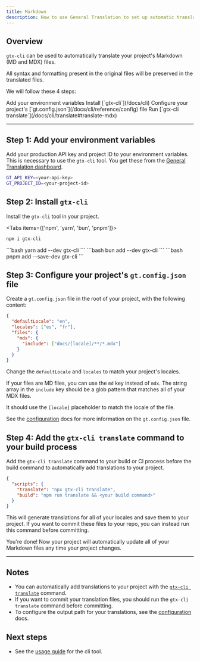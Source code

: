 ```yaml
---
title: Markdown
description: How to use General Translation to set up automatic translation for your project's Markdown files
---
```


## Overview

`gtx-cli` can be used to automatically translate your project's Markdown (MD and MDX) files.

<Callout type="info">
  All syntax and formatting present in the original files will be preserved in
  the translated files.
</Callout>

We will follow these 4 steps:

<Steps>
  <Step>
    Add your environment variables
  </Step>
  <Step>
    Install [`gtx-cli`](/docs/cli)
  </Step>
  <Step>
    Configure your project's [`gt.config.json`](/docs/cli/reference/config) file
  </Step>
  <Step>
    Run [`gtx-cli translate`](/docs/cli/translate#translate-mdx)
  </Step>
</Steps>

---

## Step 1: Add your environment variables

Add your production API key and project ID to your environment variables.
This is necessary to use the `gtx-cli` tool.
You get these from the [General Translation dashboard](https://generaltranslation.com/dashboard).

```bash title=".env"
GT_API_KEY=<your-api-key>
GT_PROJECT_ID=<your-project-id>
```

## Step 2: Install `gtx-cli`

Install the `gtx-cli` tool in your project.

<Tabs items={['npm', 'yarn', 'bun', 'pnpm']}>
  <Tab value="npm">
  ```bash 
  npm i gtx-cli
  ``` 
  </Tab>
  <Tab value="yarn">
  ```bash 
  yarn add --dev gtx-cli
  ```
  </Tab>

  <Tab value="bun">
  ```bash 
  bun add --dev gtx-cli
  ```
  </Tab>
  <Tab value="pnpm">
  ```bash 
  pnpm add --save-dev gtx-cli
  ```
  </Tab>
</Tabs>

## Step 3: Configure your project's `gt.config.json` file

Create a `gt.config.json` file in the root of your project, with the following content:

```json title="gt.config.json"
{
  "defaultLocale": "en",
  "locales": ["es", "fr"],
  "files": {
    "mdx": {
      "include": ["docs/[locale]/**/*.mdx"]
    }
  }
}
```

Change the `defaultLocale` and `locales` to match your project's locales.

If your files are MD files, you can use the `md` key instead of `mdx`. The string array in the `include` key should be a glob pattern that matches all of your MDX files.

It should use the `[locale]` placeholder to match the locale of the file.

See the [configuration](/docs/cli/reference/config) docs for more information on the `gt.config.json` file.


## Step 4: Add the `gtx-cli translate` command to your build process

Add the `gtx-cli translate` command to your build or CI process before the build command to automatically add translations to your project.

```json title="package.json"
{
  "scripts": {
    "translate": "npx gtx-cli translate",
    "build": "npm run translate && <your build command>"
  }
}
```

This will generate translations for all of your locales and save them to your project.
If you want to commit these files to your repo, you can instead run this command before committing.

You're done! Now your project will automatically update all of your Markdown files any time your project changes.

---

## Notes

- You can automatically add translations to your project with the [`gtx-cli translate`](/docs/cli/translate) command.
- If you want to commit your translation files, you should run the `gtx-cli translate` command before committing.
- To configure the output path for your translations, see the [configuration](/docs/cli/reference/config) docs.

## Next steps

- See the [usage guide](/docs/cli/reference/usage) for the cli tool.
